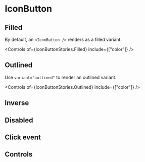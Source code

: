 
<Meta of={IconButtonStories} />

# IconButton

## Filled

By default, an `<IconButton />` renders as a filled variant.

<Canvas of={IconButtonStories.Filled} />

<Controls of={IconButtonStories.Filled} include={["color"]} />

## Outlined

Use `variant="outlined"` to render an outlined variant.

<Canvas of={IconButtonStories.Outlined} />

<Controls of={IconButtonStories.Outlined} include={["color"]} />

## Inverse

<Canvas of={IconButtonStories.Inverse} />

## Disabled

<Canvas of={IconButtonStories.Disabled} />

## Click event

<Canvas of={IconButtonStories.ClickEvent} />

## Controls

<Canvas of={IconButtonStories.Controls} />

<Controls of={IconButtonStories.Controls} />
